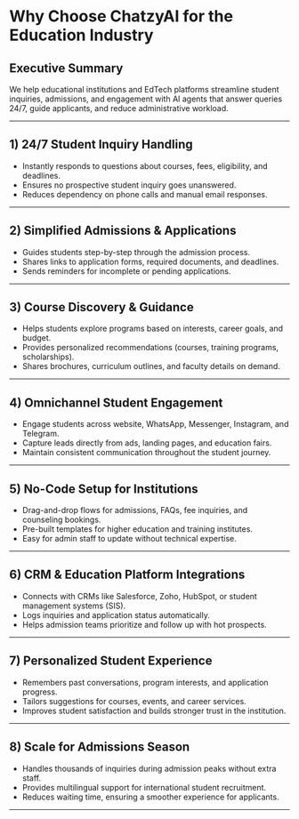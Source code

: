 # Why Choose ChatzyAI for the Education Industry

## Executive Summary
We help educational institutions and EdTech platforms streamline student inquiries, admissions, and engagement with AI agents that answer queries 24/7, guide applicants, and reduce administrative workload.

---

## 1) 24/7 Student Inquiry Handling
- Instantly responds to questions about courses, fees, eligibility, and deadlines.  
- Ensures no prospective student inquiry goes unanswered.  
- Reduces dependency on phone calls and manual email responses.  

---

## 2) Simplified Admissions & Applications
- Guides students step-by-step through the admission process.  
- Shares links to application forms, required documents, and deadlines.  
- Sends reminders for incomplete or pending applications.  

---

## 3) Course Discovery & Guidance
- Helps students explore programs based on interests, career goals, and budget.  
- Provides personalized recommendations (courses, training programs, scholarships).  
- Shares brochures, curriculum outlines, and faculty details on demand.  

---

## 4) Omnichannel Student Engagement
- Engage students across website, WhatsApp, Messenger, Instagram, and Telegram.  
- Capture leads directly from ads, landing pages, and education fairs.  
- Maintain consistent communication throughout the student journey.  

---

## 5) No-Code Setup for Institutions
- Drag-and-drop flows for admissions, FAQs, fee inquiries, and counseling bookings.  
- Pre-built templates for higher education and training institutes.  
- Easy for admin staff to update without technical expertise.  

---

## 6) CRM & Education Platform Integrations
- Connects with CRMs like Salesforce, Zoho, HubSpot, or student management systems (SIS).  
- Logs inquiries and application status automatically.  
- Helps admission teams prioritize and follow up with hot prospects.  

---

## 7) Personalized Student Experience
- Remembers past conversations, program interests, and application progress.  
- Tailors suggestions for courses, events, and career services.  
- Improves student satisfaction and builds stronger trust in the institution.  

---

## 8) Scale for Admissions Season
- Handles thousands of inquiries during admission peaks without extra staff.  
- Provides multilingual support for international student recruitment.  
- Reduces waiting time, ensuring a smoother experience for applicants.  

---

<Card title="Create your Education agent" icon="graduation-cap" href="https://app.chatzy.ai/templates?tab=all-agents">
  
</Card>
